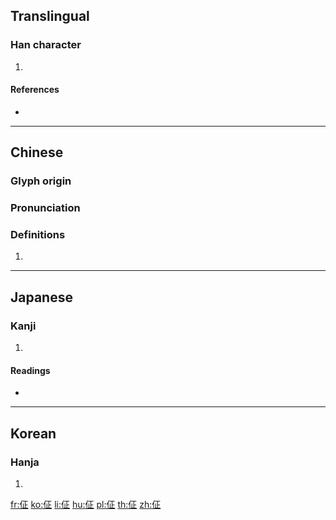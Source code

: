==Translingual==

===Han character===
{{Han char|rn=9|rad=人|as=05|sn=7|four=|canj=OMYM|ids=⿰亻正}}

# {{defn|Han|sort=人05}}

====References====
* {{Han ref|kx=0097.170|dkj=00491|dj=0206.050|hdz=10129.110|uh=4F42|ud=20290}}

----

==Chinese==
{{zh-forms}}

===Glyph origin===
{{Han etym}}

===Pronunciation===
{{zh-pron
|m=zhēng
|c=zing1
|mc=y
|oc=y
|ma=
|cat=
}}

===Definitions===
{{zh-hanzi}}

# {{rfdef|lang=zh}}

----

==Japanese==

===Kanji===
{{ja-kanji|grade=|rs=人05}}

# {{defn|lang=ja|sort=人05}}

====Readings====
* {{ja-readings|on=[[しょう]] (shō)|kun=[[おそれあわてる]] (osoreawateru)}}

----

==Korean==

===Hanja===
{{ko-hanja|hangeul=정|rv=jeong|mr=chŏng}}

# {{defn|lang=ko|sort=人05}}

[[fr:佂]]
[[ko:佂]]
[[li:佂]]
[[hu:佂]]
[[pl:佂]]
[[th:佂]]
[[zh:佂]]